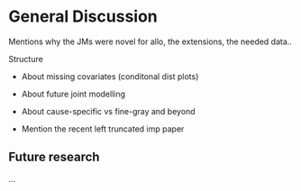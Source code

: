 # General Discussion

Mentions why the JMs were novel for allo, the extensions, the needed data..

Structure 

- About missing covariates (conditonal dist plots)

- About future joint modelling

- About cause-specific vs fine-gray and beyond

- Mention the recent left truncated imp paper

## Future research

...
